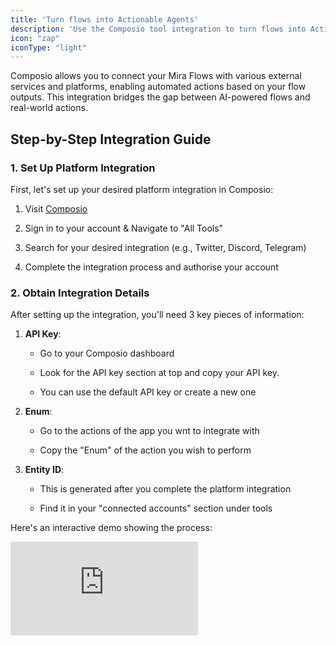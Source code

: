 ```yaml
---
title: 'Turn flows into Actionable Agents'
description: 'Use the Composio tool integration to turn flows into Actionalble Agents'
icon: "zap"
iconType: "light"
---
```


Composio allows you to connect your Mira Flows with various external services and platforms, enabling automated actions based on your flow outputs. This integration bridges the gap between AI-powered flows and real-world actions.

## Step-by-Step Integration Guide

### 1. Set Up Platform Integration

First, let's set up your desired platform integration in Composio:

1. Visit [Composio](https://composio.dev/)

2. Sign in to your account & Navigate to "All Tools"

3. Search for your desired integration (e.g., Twitter, Discord, Telegram)

4. Complete the integration process and authorise your account

### 2. Obtain Integration Details

After setting up the integration, you'll need 3 key pieces of information:

1. **API Key**:

   * Go to your Composio dashboard

   * Look for the API key section at top and copy your API key.

   * You can use the default API key or create a new one

2. **Enum**:

   * Go to the actions of the app you wnt to integrate with&#x20;

   * Copy the "Enum" of the action you wish to perform

3. **Entity ID**:

   * This is generated after you complete the platform integration

   * Find it in your "connected accounts" section under tools

Here's an interactive demo showing the process:

<Frame>
  <iframe
    src="https://app.supademo.com/embed/cm4vmuwe20ewnvlry0qep5yql?embed_v=2"
    loading="lazy"
    title="Composio Demo"
    allow="clipboard-write"
    frameborder="0"
    webkitallowfullscreen="true"
    mozallowfullscreen="true"
    allowfullscreen
    style={{
width: '100%',
height: '600px',
border: 'none'
}}
  />
</Frame>

### 3. Implement in Code

Now that you have your API key and Entity ID, you can connect your Mira Flow with Composio:

```python
from mira_sdk.mira.client.mira_client import MiraClient
from mira_sdk.mira.flow import Flow
from mira_sdk.mira.integrations.composio import ComposioConfig

# Initialize Mira client
client = MiraClient(config={"API_KEY": "YOUR_MIRA_API_KEY"})

# Load your flow
flow = Flow(source="path/to/your/flow.yaml")

# Configure input
input_dict = {
    "user": "your_username"
}

# Execute flow with Composio integration
response = client.flow.test(
    flow,
    input_dict,
    ComposioConfig(
        COMPOSIO_API_KEY="YOUR_COMPOSIO_API_KEY", #
        ACTION="PLATFORM_ACTION",  # Enum of the action you wisht o perform
        TASK="Action specific task - {content}",
        ENTITY_ID="YOUR_ENTITY_ID"  # 
    )
)
```